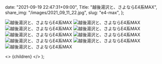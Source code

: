 
  date: "2021-09-19 22:47:31+09:00",
  Title: "越後湯沢と、さよならE4系MAX",
  share_img: "/images/2021_09_11_22.jpg",
  slug: "e4-max",
};

![越後湯沢と、さよならE4系MAX](/images/2021_09_19_15.jpg)
![越後湯沢と、さよならE4系MAX](/images/2021_09_19_16.jpg)
![越後湯沢と、さよならE4系MAX](/images/2021_09_19_17.jpg)
![越後湯沢と、さよならE4系MAX](/images/2021_09_19_18.jpg)
![越後湯沢と、さよならE4系MAX](/images/2021_09_19_19.jpg)
![越後湯沢と、さよならE4系MAX](/images/2021_09_19_20.jpg)
![越後湯沢と、さよならE4系MAX](/images/2021_09_19_21.jpg)
![越後湯沢と、さよならE4系MAX](/images/2021_09_19_22.jpg)
![越後湯沢と、さよならE4系MAX](/images/2021_09_19_23.jpg)

  <>
    <Head>
      <title>{meta.Title} | 異郷好実</title>
    </Head>
    <PostLayout meta={meta}>{children}</PostLayout>
  </>
);
